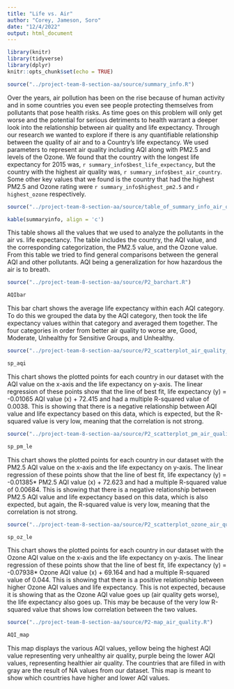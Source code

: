 ```yaml
---
title: "Life vs. Air"
author: "Corey, Jameson, Soro"
date: "12/4/2022"
output: html_document
---
```


```r
library(knitr)
library(tidyverse)
library(dplyr)
knitr::opts_chunk$set(echo = TRUE)
```

<!-- Dynamic Paragraph -->
<!-- Source variables -->
```r
source("../project-team-8-section-aa/source/summary_info.R")
```

<!-- Write Paragraph -->
Over the years, air pollution has been on the rise because of human activity and in some countries you even see people protecting themselves from pollutants that pose health risks. As time goes on this problem will only get worse and the potential for serious detriments to health warrant a deeper look into the relationship between air quality and life expectancy. Through our research we wanted to explore if there is any quantifiable relationship between the quality of air and to a Country's life expectancy. We used parameters to represent air quality including AQI along with PM2.5 and levels of the Ozone. We found that the country with the longest life expectancy for 2015 was, `r summary_info$best_life_expectancy`, but the country with the highest air quality was, `r summary_info$best_air_country`. Some other key values that we found is the country that had the highest PM2.5 and Ozone rating were `r summary_info$highest_pm2.5` and `r highest_ozone` respectively. 

<!-- Table -->
<!-- Source table -->
```r
source("../project-team-8-section-aa/source/table_of_summary_info_air_quality.R")
```

<!-- Render table -->
```r
kable(summaryinfo, align = 'c')
```

<!-- Short description -->
This table shows all the values that we used to analyze the pollutants in the air vs. life expectancy. The table includes the country, the AQI value, and the corresponding categorization, the PM2.5 value, and the Ozone value. From this table we tried to find general comparisons between the general AQI and other pollutants. AQI being a generalization for how hazardous the air is to breath. 

<!-- Five charts -->
<!-- Source chart 1 -->
```r
source("../project-team-8-section-aa/source/P2_barchart.R")
```
<!-- Render chart 1 -->
```r
AQIbar
```

<!-- Short description of chart 1 -->
This bar chart shows the average life expectancy within each AQI category. To do this we grouped the data by the AQI category, then took the life expectancy values within that category and averaged them together. The four categories in order from better air quality to worse are, Good, Moderate, Unhealthy for Sensitive Groups, and Unhealthy. 

<!-- Source chart 2 -->
```r
source("../project-team-8-section-aa/source/P2_scatterplot_air_quality_vs_life_expectancy.R")
```
<!-- Render chart 2 -->
```r
sp_aqi
```
 <!-- Short description of chart 2 -->
 This chart shows the plotted points for each country in our dataset with the AQI value on the x-axis and the life expectancy on y-axis. The linear regression of these points show that the line of best fit, life expectancy (y) = -0.01065 AQI value (x) + 72.415 and had a multiple R-squared value of 0.0038. This is showing that there is a negative relationship between AQI value and life expectancy based on this data, which is expected, but the R-squared value is very low, meaning that the correlation is not strong. 

<!-- Source chart 3 -->
```r
source("../project-team-8-section-aa/source/P2_scatterplot_pm_air_quality_vs_life_expectancy.R")
```
<!-- Render chart 3 -->
```r
sp_pm_le
```
 <!-- Short description of chart 3 -->
 This chart shows the plotted points for each country in our dataset with the PM2.5 AQI value on the x-axis and the life expectancy on y-axis. The linear regression of these points show that the line of best fit, life expectancy (y) = -0.01385* PM2.5 AQI value (x) + 72.623 and had a multiple R-squared value of 0.00684. This is showing that there is a negative relationship between PM2.5 AQI value and life expectancy based on this data, which is also expected, but again, the R-squared value is very low, meaning that the correlation is not strong. 
 
<!-- Source chart 4 -->
```r
source("../project-team-8-section-aa/source/P2_scatterplot_ozone_air_quality_vs_life_expectancy.R")
```
<!-- Render chart 4 -->
```r
sp_oz_le
```
 <!-- Short description of chart 4 -->
 This chart shows the plotted points for each country in our dataset with the Ozone AQI value on the x-axis and the life expectancy on y-axis. The linear regression of these points show that the line of best fit, life expectancy (y) = -0.07938* Ozone AQI value (x) + 69.164 and had a multiple R-squared value of 0.044. This is showing that there is a positive relationship between higher Ozone AQI values and life expectancy. This is not expected, because it is showing that as the Ozone AQI value goes up (air quality gets worse), the life expectancy also goes up. This may be because of the very low R-squared value that shows low correlation between the two values. 

<!-- Source chart 5 -->
```r
source("../project-team-8-section-aa/source/P2-map_air_quality.R")
```
<!-- Render chart 5 -->
```r
AQI_map
```
 <!-- Short description of chart 5 -->
This map displays the various AQI values, yellow being the highest AQI value representing very unhealthy air quality, purple being the lower AQI values, representing healthier air quality. The countries that are filled in with gray are the result of NA values from our dataset. This map is meant to show which countries have higher and lower AQI values.